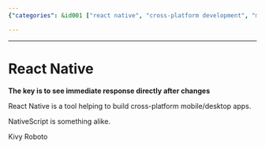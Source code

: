 ```yaml
---
{"categories": &id001 ["react native", "cross-platform development", "mobile apps", "desktop apps", "development tools", "NativeScript", "Kivy", "Roboto"], "category": "Cross-Platform Apps", "date": "2022-11-07 17:31:05", "description": "React Native is a popular tool for creating cross-platform mobile and desktop apps, offering real-time feedback to developers as they make changes. Similar tools in the market include NativeScript, Kivy, and Roboto.", "tags": *id001, "title": "React Native"}

---
```


------

# React Native

**The key is to see immediate response directly after changes**

React Native is a tool helping to build cross-platform mobile/desktop apps.

NativeScript is something alike.

Kivy Roboto


